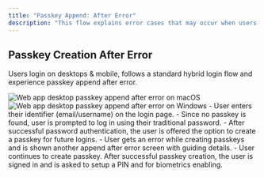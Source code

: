 ```yaml
---
title: "Passkey Append: After Error"
description: "This flow explains error cases that may occur when users attempt to append a passkey to their account after logging in on a new device. Proper handling of these errors ensures users can recover smoothly and maintain access to their account."
---
```


## Passkey Creation After Error

Users login on desktops & mobile, follows a standard hybrid login flow and experience passkey append after error.

<Tabs>
  <Tab title="macOS">
    <Frame caption="macOS passkey append after error">
      <img src="/images/authentication-flow/web-app/desktop/append-after-hybrid-macos.png" alt="Web app desktop passkey append after error on macOS" />
    </Frame>
  </Tab>

<Tab title="Windows">
    <Frame caption="Windows passkey append after error">
        <img
            src="/images/authentication-flow/web-app/desktop/append-after-hybrid-windows.png"
            alt="Web app desktop passkey append after error on Windows"
        />
    </Frame>
</Tab>
</Tabs>

<Steps>
    <Step title="Error encounter while creating passkeys after hybrid login">
        - User enters their identifier (email/username) on the login page.
        - Since no passkey is found, user is prompted to log in using their traditional password.
        - After successful password authentication, the user is offered the option to create a passkey for future logins.
        - User gets an error while creating passkeys and is shown another append after error screen with guiding details.
        - User continues to create passkey. After successful passkey creation, the user is signed in and is asked to setup a PIN and for biometrics enabling.
        </Step>

</Steps>
